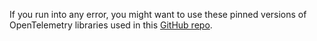 

<Admonition>

If you run into any error, you might want to use these pinned versions of OpenTelemetry libraries used in this <a href = "https://github.com/ezeslucky/monitrix.git/sample-NestJs-app/blob/master/package.json" rel="noopener noreferrer nofollow" target="_blank">GitHub repo</a>.

</Admonition>